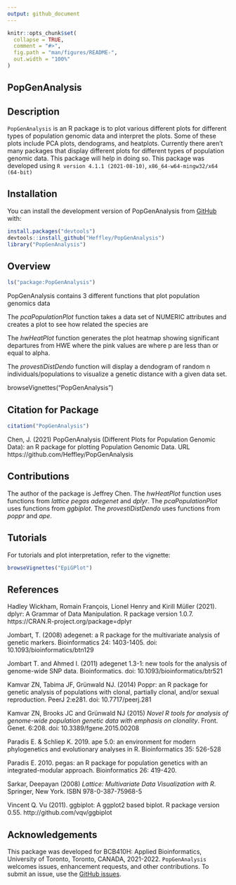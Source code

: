 ```yaml
---
output: github_document
---
```



```r
knitr::opts_chunk$set(
  collapse = TRUE,
  comment = "#>",
  fig.path = "man/figures/README-",
  out.width = "100%"
)
```

## PopGenAnalysis

<!-- badges: start -->
<!-- badges: end -->

## Description


`PopGenAnalysis` is an R package is to plot various different plots for different types of population genomic data and interpret the plots. Some of these plots include PCA plots, dendograms, and heatplots.  Currently there aren't many packages that display different plots for different types of population genomic data. This package will help in doing so. This package was developed using `R version 4.1.1 (2021-08-10)`, `x86_64-w64-mingw32/x64 (64-bit)`

## Installation

You can install the development version of PopGenAnalysis from [GitHub](https://github.com/) with:

``` r
install.packages("devtools")
devtools::install_github("Heffley/PopGenAnalysis")
library("PopGenAnalysis")
```

## Overview

``` r
ls("package:PopGenAnalysis")
```

PopGenAnalysis contains 3 different functions that plot population genomics data

The *pcaPopulationPlot* function takes a data set of NUMERIC attributes and creates a plot to see how related the species are

The *hwHeatPlot* function generates the plot heatmap showing significant departures from HWE
where the pink values are where p are less than or equal to alpha.

The *provestiDistDendo* function will display a dendogram of random n individuals/populations
to visualize  a genetic distance with a given data set.

browseVignettes("PopGenAnalysis")


## Citation for Package
```r
citation("PopGenAnalysis")
```
Chen, J. (2021) PopGenAnalysis (Different Plots for Population Genomic Data): an R package for
  plotting Population Genomic Data. URL https://github.com/Heffley/PopGenAnalysis

## Contributions

The author of the package is Jeffrey Chen. The *hwHeatPlot* function uses functions from *lattice* *pegas* *adegenet* and *dplyr*. The *pcaPopulationPlot* uses functions from *ggbiplot*. The *provestiDistDendo* uses functions from *poppr* and *ape*.

## Tutorials  
  
For tutorials and plot interpretation, refer to the vignette:

``` r
browseVignettes("EpiGPlot")
```


## References

Hadley Wickham, Romain François, Lionel Henry and Kirill Müller (2021). dplyr: A Grammar of Data
  Manipulation. R package version 1.0.7. https://CRAN.R-project.org/package=dplyr
  
Jombart, T. (2008) adegenet: a R package for the multivariate analysis of genetic markers.
  Bioinformatics 24: 1403-1405. doi: 10.1093/bioinformatics/btn129

Jombart T. and Ahmed I. (2011) adegenet 1.3-1: new tools for the analysis of genome-wide SNP
  data. Bioinformatics. doi: 10.1093/bioinformatics/btr521

Kamvar ZN, Tabima JF, Grünwald NJ. (2014) Poppr: an R package for genetic analysis of
  populations with clonal, partially clonal, and/or sexual reproduction. PeerJ 2:e281. doi:
  10.7717/peerj.281

Kamvar ZN, Brooks JC and Grünwald NJ (2015) *Novel R tools for analysis of genome-wide population
  genetic data with emphasis on clonality*. Front. Genet. 6:208. doi: 10.3389/fgene.2015.00208

Paradis E. & Schliep K. 2019. ape 5.0: an environment for modern phylogenetics and evolutionary
  analyses in R. Bioinformatics 35: 526-528
  
Paradis E. 2010. pegas: an R package for population genetics with an integrated-modular
  approach. Bioinformatics 26: 419-420.

Sarkar, Deepayan (2008) *Lattice: Multivariate Data Visualization with R*. Springer, New York.
  ISBN 978-0-387-75968-5

Vincent Q. Vu (2011). ggbiplot: A ggplot2 based biplot. R package version 0.55.
  http://github.com/vqv/ggbiplot
  
## Acknowledgements

This package was developed for BCB410H: Applied Bioinformatics, University of Toronto, Toronto, CANADA, 2021-2022. `PopGenAnalysis` welcomes issues, enhancement requests, and other contributions. To submit an issue, use the [GitHub issues](https://github.com/Heffley/PopGenAnalysis/issues).
